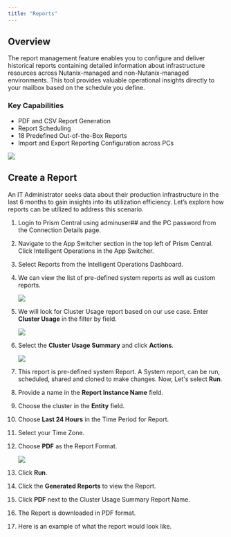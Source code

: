 ```yaml
---
title: "Reports"
---
```



## Overview

The report management feature enables 
you to configure and deliver historical reports containing detailed information about infrastructure 
resources across Nutanix-managed and non-Nutanix-managed environments. This tool provides valuable 
operational insights directly to your mailbox based on the schedule you define.

### Key Capabilities

- PDF and CSV Report Generation
- Report Scheduling
- 18 Predefined Out-of-the-Box Reports
- Import and Export Reporting Configuration across PCs

![](./img/ra.png)

## Create a Report

An IT Administrator seeks data about their production infrastructure in the last 6 months to gain insights 
into its utilization efficiency. Let’s explore how reports can be utilized to address this scenario.

1. Login to Prism Central using adminuser## and the PC password from the Connection Details page.

2. Navigate to the App Switcher section in the top left of Prism Central. Click Intelligent Operations 
in the App Switcher.

3. Select Reports from the Intelligent Operations Dashboard.

4. We can view the list of pre-defined system reports as well as custom reports.

   ![](./img/r4.png)

5. We will look for Cluster Usage report based on our use case. Enter **Cluster Usage** in the filter by field.

   ![](./img/r5.png)

6. Select the **Cluster Usage Summary** and click **Actions**.

   ![](./img/r6.png)

7. This report is pre-defined system Report. A System report, can be run, scheduled, shared and cloned to 
make changes. Now, Let's select **Run**.

8. Provide a name in the **Report Instance Name** field.

9. Choose the cluster in the **Entity** field.

10. Choose **Last 24 Hours** in the Time Period for Report.

11. Select your Time Zone.

12. Choose **PDF** as the Report Format.

    ![](./img/r12.png) 

13. Click **Run**.

14. Click the **Generated Reports** to view the Report.

15. Click **PDF** next to the Cluster Usage Summary Report Name.

16. The Report is downloaded in PDF format.

17. Here is an example of what the report would look like.




